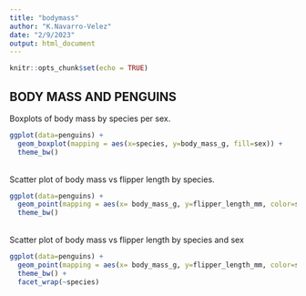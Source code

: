 ```yaml
---
title: "bodymass"
author: "K.Navarro-Velez"
date: "2/9/2023"
output: html_document
---
```


```r
knitr::opts_chunk$set(echo = TRUE)
```

## BODY MASS AND PENGUINS

Boxplots of body mass by species per sex.
```r
ggplot(data=penguins) + 
  geom_boxplot(mapping = aes(x=species, y=body_mass_g, fill=sex)) +
  theme_bw()
```

<br>
Scatter plot of body mass vs flipper length by species.
```r
ggplot(data=penguins) + 
  geom_point(mapping = aes(x= body_mass_g, y=flipper_length_mm, color=species)) +
  theme_bw()
```


<br>
Scatter plot of body mass vs flipper length by species and sex
```r
ggplot(data=penguins) + 
  geom_point(mapping = aes(x= body_mass_g, y=flipper_length_mm, color=species, shape=sex)) +
  theme_bw() +
  facet_wrap(~species)
```